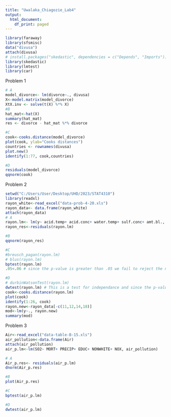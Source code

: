 ---
title: "Uwalaka_Chiagozie_Lab4"
output:
  html_document:
    df_print: paged
---


```{r}
library(faraway)
library(sfsmisc)
data("divusa")
attach(divusa)
# install.packages("skedastic", dependencies = c("Depends", "Imports"))
library(skedastic)
library(lmtest)
library(car)
```


Problem 1
```{r}
# A 
model_divorce<- lm(divorce~., divusa)
X<-model.matrix(model_divorce)
XtX.inv <- solve(t(X) %*% X)
#B
hat_mat<-hat(X)
summary(hat_mat)
res <- divorce - hat_mat %*% divorce 

#C
cook<-cooks.distance(model_divorce)
plot(cook, ylab="Cooks distances")
countries <- rownames(divusa)
plot.new()
identify(1:77, cook,countries)

#D
residuals(model_divorce)
qqnorm(cook)
```

Problem 2
```{r}
setwd("C:/Users/User/Desktop/UHD/2023/STAT4310")
library(readxl)
rayon_white<-read_excel("data-prob-4-20.xls")
rayon_data<- data.frame(rayon_white)
attach(rayon_data)
# A
rayon.lm<- lm(y~ acid.temp+ acid.conc+ water.temp+ sulf.conc+ amt.bl., rayon_data)
rayon_res<-residuals(rayon.lm)

#B
qqnorm(rayon_res)

#C
#breusch_pagan(rayon.lm)
# blus(rayon.lm)
bptest(rayon.lm)
.05<.06 # since the p-value is greater than .05 we fail to reject the null hypothesis. It is not proven that the skedascecity is hetro.

#D
# durbinWatsonTest(rayon.lm)
dwtest(rayon.lm) # This is a test for independance and since the p-value is less than .05 their is a auto correlation.
cook<-cooks.distance(rayon.lm)
plot(cook)
identify(1:26, cook)
rayon.new<-rayon_data[-c(11,12,14,18)]
mod<-lm(y~., rayon.new)
summary(mod)
```
Problem 3
```{r}
Air<-read_excel("data-table-B-15.xls")
air_pollution<-data.frame(Air)
attach(air_pollution)
air_p.lm<-lm(SO2~ MORT+ PRECIP+ EDUC+ NONWHITE+ NOX, air_pollution)

# A
Air_p.res<- residuals(air_p.lm)
dnorm(Air_p.res)

#B 
plot(Air_p.res)

#C
bptest(air_p.lm)

#D
dwtest(air_p.lm)
```

